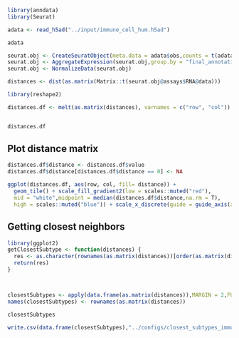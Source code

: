 ```r
library(anndata)
library(Seurat)
```
```r
adata <- read_h5ad("../input/immune_cell_hum.h5ad")

adata
```

```r
seurat.obj <- CreateSeuratObject(meta.data = adata$obs,counts = t(adata$layers['counts']))
seurat.obj <- AggregateExpression(seurat.obj,group.by = "final_annotation",slot = "counts",return.seurat = T)
seurat.obj <- NormalizeData(seurat.obj)

distances <- dist(as.matrix(Matrix::t(seurat.obj@assays$RNA@data)))

library(reshape2)

distances.df <- melt(as.matrix(distances), varnames = c("row", "col"))


distances.df

```

## Plot distance matrix
```r
distances.df$distance <- distances.df$value
distances.df$distance[distances.df$distance == 0] <- NA

ggplot(distances.df, aes(row, col, fill= distance)) + 
  geom_tile() + scale_fill_gradient2(low = scales::muted("red"),
  mid = "white",midpoint = median(distances.df$distance,na.rm = T),
  high = scales::muted("blue")) + scale_x_discrete(guide = guide_axis(angle=45)) + xlab("") + ylab("")
```

## Getting closest neighbors
```r
library(ggplot2)
getClosestSubtype <- function(distances) {
  res <- as.character(rownames(as.matrix(distances))[order(as.matrix(distances)[,1])[2]])
  return(res)
}



closestSubtypes <- apply(data.frame(as.matrix(distances)),MARGIN = 2,FUN = getClosestSubtype)
names(closestSubtypes) <- rownames(as.matrix(distances))

closestSubtypes

write.csv(data.frame(closestSubtypes),"../configs/closest_subtypes_immune.csv")
```

